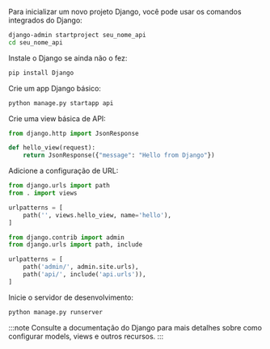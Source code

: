 Para inicializar um novo projeto Django, você pode usar os comandos integrados do Django:

```bash
django-admin startproject seu_nome_api
cd seu_nome_api
```

Instale o Django se ainda não o fez:

```bash
pip install Django
```

Crie um app Django básico:

```bash
python manage.py startapp api
```

Crie uma view básica de API:

```py title="api/views.py"
from django.http import JsonResponse

def hello_view(request):
    return JsonResponse({"message": "Hello from Django"})
```

Adicione a configuração de URL:

```py title="api/urls.py"
from django.urls import path
from . import views

urlpatterns = [
    path('', views.hello_view, name='hello'),
]
```

```py title="seu_nome_api/urls.py"
from django.contrib import admin
from django.urls import path, include

urlpatterns = [
    path('admin/', admin.site.urls),
    path('api/', include('api.urls')),
]
```

Inicie o servidor de desenvolvimento:

```bash
python manage.py runserver
```

:::note
Consulte a documentação do Django para mais detalhes sobre como configurar models, views e outros recursos.
:::
